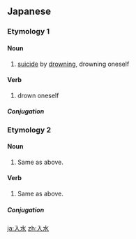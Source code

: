 ==Japanese==

===Etymology 1===
{{ja-kanjitab|じゅ|すい|yomi=on}}

====Noun====
{{ja-noun|じゅすい}}

# [[suicide]] by [[drown]]ing, drowning oneself

====Verb====
{{ja-verb-suru|じゅすい}}

# drown oneself

=====Conjugation=====
{{ja-suru|じゅすい}}

===Etymology 2===
{{ja-kanjitab|にゅう|すい|yomi=on}}

====Noun====
{{ja-noun|にゅうすい}}

# Same as above.

====Verb====
{{ja-verb-suru|にゅうすい}}

# Same as above.

=====Conjugation=====
{{ja-suru|にゅうすい}}

[[ja:入水]]
[[zh:入水]]